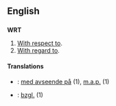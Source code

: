 == English ==
=== {{initialism}} ===
'''WRT'''

#[[With respect to]].
#[[With regard to]].

====Translations====
*{{sv}}: [[med avseende på]] (1), [[m.a.p.]] (1)
*{{de}}: [[bzgl.]] (1)